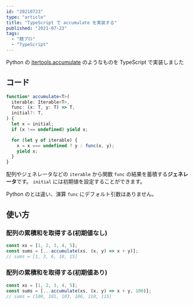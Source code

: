 ```yaml
---
id: "20210723"
type: "article"
title: "TypeScript で accumulate を実装する"
published: "2021-07-23"
tags:
  - "競プロ"
  - "TypeScript"
---
```


Python の [itertools.accumulate](https://docs.python.org/ja/3/library/itertools.html#itertools.accumulate) のようなものを TypeScript で実装しました

## コード

```typescript
function* accumulate<T>(
  iterable: Iterable<T>,
  func: (x: T, y: T) => T,
  initial?: T,
) {
  let x = initial;
  if (x !== undefined) yield x;

  for (let y of iterable) {
    x = x === undefined ? y : func(x, y);
    yield x;
  }
}
```

配列やジェネレータなどの `iterable` から関数 `func` の結果を蓄積する**ジェネレータ**です。
`initial` には初期値を設定することができます。

Python のとは違い、演算 `func` にデフォルト引数はありません。

## 使い方

### 配列の累積和を取得する(初期値なし)

```typescript
const xs = [1, 2, 3, 4, 5];
const sums = [...accumulate(xs, (x, y) => x + y)];
// sums = [1, 3, 6, 10, 15]
```

### 配列の累積和を取得する(初期値あり)

```typescript
const xs = [1, 2, 3, 4, 5];
const sums = [...accumulate(xs, (x, y) => x + y, 100)];
// sums = [100, 101, 103, 106, 110, 115]
```
